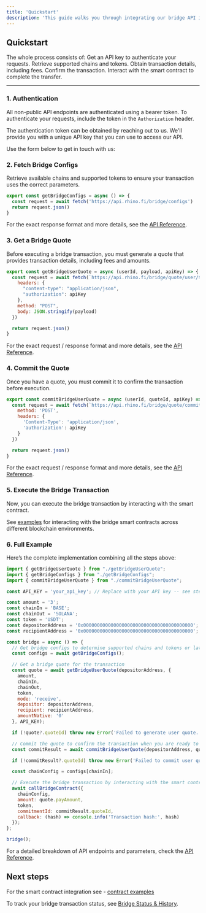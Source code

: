 ```yaml
---
title: 'Quickstart'
description: 'This guide walks you through integrating our bridge API into your application. By following these steps, you’ll be able to transfer assets between chains using our API and smart contract interactions.'
---
```



## Quickstart

The whole process consists of:
<Steps>
  <Step title="Authentication">
    Get an API key to authenticate your requests.
  </Step>
  <Step title="Fetching bridge configs">
    Retrieve supported chains and tokens.
  </Step>
  <Step title="Getting a bridge quote">
    Obtain transaction details, including fees.
  </Step>
  <Step title="Committing the quote">
    Confirm the transaction.
  </Step>
  <Step title="Executing the bridge transaction">
    Interact with the smart contract to complete the transfer.
  </Step>
</Steps>

---

### 1. Authentication

All non-public API endpoints are authenticated using a bearer token. To authenticate your requests, include the token in the `Authorization` header.

The authentication token can be obtained by reaching out to us. We'll provide you with a unique API key that you can use to access our API.

Use the form below to get in touch with us:

<RequestApiKey />

### 2. Fetch Bridge Configs
Retrieve available chains and supported tokens to ensure your transaction uses the correct parameters.

```javascript getBridgeConfigs.js
export const getBridgeConfigs = async () => {
  const request = await fetch('https://api.rhino.fi/bridge/configs')
  return request.json()
}

```
For the exact response format and more details, see the [API Reference](/api-reference/configs).


### 3. Get a Bridge Quote
Before executing a bridge transaction, you must generate a quote that provides transaction details, including fees and amounts.

```javascript getBridgeUserQuote.js
export const getBridgeUserQuote = async (userId, payload, apiKey) => {
  const request = await fetch(`https://api.rhino.fi/bridge/quote/user/${userId}`, {
    headers: {
      "content-type": "application/json",
      "authorization": apiKey
    },
    method: "POST",
    body: JSON.stringify(payload)
  })

  return request.json()
}

```

For the exact request / response format and more details, see the [API Reference](/api-reference/quote/user-quote).

### 4. Commit the Quote
Once you have a quote, you must commit it to confirm the transaction before execution.

```javascript commitBridgeUserQuote.js
export const commitBridgeUserQuote = async (userId, quoteId, apiKey) => {
  const request = await fetch(`https://api.rhino.fi/bridge/quote/commit/${quoteId}/${userId}`, {
    method: 'POST',
    headers: {
      'Content-Type': 'application/json',
      'authorization': apiKey
    }
  })

  return request.json()
}
```

For the exact request / response format and more details, see the [API Reference](/api-reference/quote/commit-quote).

### 5. Execute the Bridge Transaction
Now, you can execute the bridge transaction by interacting with the smart contract.

See [examples](/get-started/contract-examples) for interacting with the bridge smart contracts across different blockchain environments.

### 6. Full Example
Here’s the complete implementation combining all the steps above:

```javascript index.js
import { getBridgeUserQuote } from "./getBridgeUserQuote";
import { getBridgeConfigs } from "./getBridgeConfigs";
import { commitBridgeUserQuote } from "./commitBridgeUserQuote";

const API_KEY = 'your_api_key'; // Replace with your API key -- see step 1

const amount = '3';
const chainIn = 'BASE';
const chainOut = 'SOLANA';
const token = 'USDT';
const depositorAddress = '0x0000000000000000000000000000000000000000'; // Replace with your depositor address
const recipientAddress = '0x0000000000000000000000000000000000000000'; // Replace with your recipient address

const bridge = async () => {
  // Get bridge configs to determine supported chains and tokens or later use for the contract call
  const configs = await getBridgeConfigs();

  // Get a bridge quote for the transaction
  const quote = await getBridgeUserQuote(depositorAddress, {
    amount,
    chainIn,
    chainOut,
    token,
    mode: 'receive',
    depositor: depositorAddress,
    recipient: recipientAddress,
    amountNative: '0'
  }, API_KEY);

  if (!quote?.quoteId) throw new Error('Failed to generate user quote.');

  // Commit the quote to confirm the transaction when you are ready to send on-chain
  const commitResult = await commitBridgeUserQuote(depositorAddress, quote.quoteId, API_KEY);

  if (!commitResult?.quoteId) throw new Error('Failed to commit user quote.');

  const chainConfig = configs[chainIn];

  // Execute the bridge transaction by interacting with the smart contract -- see above on exact implementation
  await callBridgeContract({
    chainConfig,
    amount: quote.payAmount,
    token,
    commitmentId: commitResult.quoteId,
    callback: (hash) => console.info('Transaction hash:', hash)
  });
};

bridge();
```

For a detailed breakdown of API endpoints and parameters, check the [API Reference](/api-reference/introduction).

## Next steps

For the smart contract integration see - [contract examples](/get-started/contract-examples)

To track your bridge transaction status, see [Bridge Status & History](/get-started/api/status-history).

